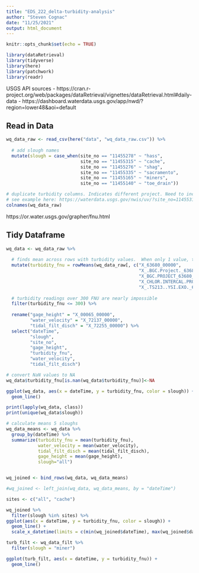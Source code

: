 ```yaml
---
title: "EDS_222_delta-turbidity-analysis"
author: "Steven Cognac"
date: "11/25/2021"
output: html_document
---
```


```r
knitr::opts_chunk$set(echo = TRUE)

library(dataRetrieval) 
library(tidyverse)
library(here)
library(patchwork)
library(readr)
```

USGS API sources
 - https://cran.r-project.org/web/packages/dataRetrieval/vignettes/dataRetrieval.html#daily-data
 - https://dashboard.waterdata.usgs.gov/app/nwd/?region=lower48&aoi=default

## Read in Data

```r
wq_data_raw <- read_csv(here("data", "wq_data_raw.csv")) %>% 
  
  # add slough names
  mutate(slough = case_when(site_no == "11455278" ~ "hass",
                            site_no == "11455315" ~ "cache",
                            site_no == "11455276" ~ "shag",
                            site_no == "11455335" ~ "sacramento",
                            site_no == "11455165" ~ "miners",
                            site_no == "11455140" ~ "toe_drain"))
```

```r
# duplicate turbidity columns. Indicates different project. Need to include all columns that indicate "63680"
# see example here: https://waterdata.usgs.gov/nwis/uv/?site_no=11455315
colnames(wq_data_raw)
```

https://or.water.usgs.gov/grapher/fnu.html

## Tidy Dataframe
```r
wq_data <- wq_data_raw %>% 
  
  # finds mean across rows with turbidity values.  When only 1 value, that value is used.
  mutate(turbidity_fnu = rowMeans(wq_data_raw[, c("X_63680_00000",
                                                  "X_.BGC.Project._63680_00000",
                                                  "X_BGC.PROJECT_63680_00000",
                                                  "X_CHLOR.INTERCAL.PROJECT...CHLOR.INTERCAL.PROJECT._63680_00000",
                                                  "X_.TS213..YSI.EXO._63680_00000")], na.rm = TRUE)) %>% 
  
  # turbidity readings over 300 FNU are nearly impossible
  filter(turbidity_fnu <= 300) %>% 
  
  rename("gage_height" = "X_00065_00000",
         "water_velocity" = "X_72137_00000",
         "tidal_filt_disch" = "X_72255_00000") %>%
  select("dateTime",
         "slough",
         "site_no",
         "gage_height",
         "turbidity_fnu",
         "water_velocity",
         "tidal_filt_disch")

# convert NaN values to NA
wq_data$turbidity_fnu[is.nan(wq_data$turbidity_fnu)]<-NA
```


```r
ggplot(wq_data, aes(x = dateTime, y = turbidity_fnu, color = slough)) +
  geom_line()
```


```r
print(lapply(wq_data, class))
print(unique(wq_data$slough))
```

```r
# calculate means 5 sloughs
wq_data_means <- wq_data %>% 
  group_by(dateTime) %>% 
  summarize(turbidity_fnu = mean(turbidity_fnu),
            water_velocity = mean(water_velocity), 
            tidal_filt_disch = mean(tidal_filt_disch), 
            gage_height = mean(gage_height),
            slough="all")


wq_joined <- bind_rows(wq_data, wq_data_means)

#wq_joined <- left_join(wq_data, wq_data_means, by = "dateTime")
```


```r
sites <- c("all", "cache")

wq_joined %>% 
  filter(slough %in% sites) %>% 
ggplot(aes(x = dateTime, y = turbidity_fnu, color = slough)) +
  geom_line() +
  scale_x_datetime(limits = c(min(wq_joined$dateTime), max(wq_joined$dateTime)))
```





```r
turb_filt <- wq_data_filt %>% 
  filter(slough = "miner")

ggplot(turb_filt, aes(x = dateTime, y = turbidity_fnu)) +
  geom_line()
```

